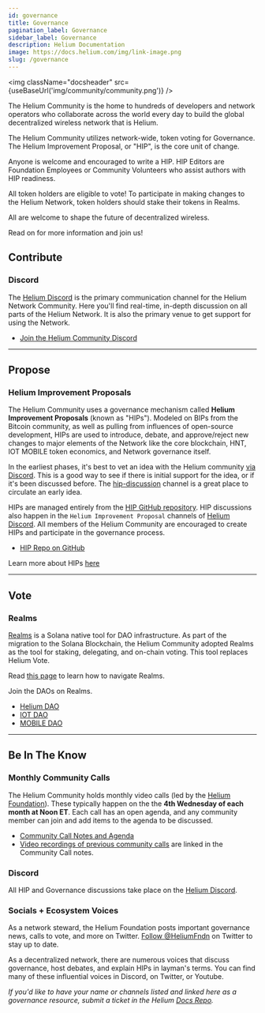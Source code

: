 ```yaml
---
id: governance
title: Governance
pagination_label: Governance
sidebar_label: Governance
description: Helium Documentation
image: https://docs.helium.com/img/link-image.png
slug: /governance
---
```



<img className="docsheader" src={useBaseUrl('img/community/community.png')} />

The Helium Community is the home to hundreds of developers and network operators who collaborate
across the world every day to build the global decentralized wireless network that is Helium.

The Helium Community utilizes network-wide, token voting for Governance. The Helium Improvement
Proposal, or "HIP", is the core unit of change.

Anyone is welcome and encouraged to write a HIP. HIP Editors are Foundation Employees or Community
Volunteers who assist authors with HIP readiness.

All token holders are eligible to vote! To participate in making changes to the Helium Network,
token holders should stake their tokens in Realms.

All are welcome to shape the future of decentralized wireless.

Read on for more information and join us!

## Contribute

### Discord

The [Helium Discord](https://discord.gg/helium) is the primary communication channel for the Helium
Network Community. Here you'll find real-time, in-depth discussion on all parts of the Helium
Network. It is also the primary venue to get support for using the Network.

- [Join the Helium Community Discord](https://discord.gg/helium)

---

## Propose

### Helium Improvement Proposals

The Helium Community uses a governance mechanism called **Helium Improvement Proposals** (known as
"HIPs"). Modeled on BIPs from the Bitcoin community, as well as pulling from influences of
open-source development, HIPs are used to introduce, debate, and approve/reject new changes to major
elements of the Network like the core blockchain, HNT, IOT MOBILE token economics, and Network
governance itself.

In the earliest phases, it's best to vet an idea with the Helium community
[via Discord](https://discord.gg/helium). This is a good way to see if there is initial support for
the idea, or if it's been discussed before. The
[hip-discussion](discord://discord.com/channels/404106811252408320/730243559873052754) channel is a
great place to circulate an early idea.

HIPs are managed entirely from the [HIP GitHub repository](https://github.com/helium/HIP). HIP
discussions also happen in the `Helium Improvement Proposal` channels of
[Helium Discord](https://discord.gg/helium). All members of the Helium Community are encouraged to
create HIPs and participate in the governance process.

- [HIP Repo on GitHub](https://github.com/helium/HIP)

Learn more about HIPs [here](/hip)

---

## Vote

### Realms

[Realms](https://app.realms.today/) is a Solana native tool for DAO infrastructure. As part of the
migration to the Solana Blockchain, the Helium Community adopted Realms as the tool for staking,
delegating, and on-chain voting. This tool replaces Helium Vote.

Read [this page](/vote-escrow/realms) to learn how to navigate Realms.

Join the DAOs on Realms.

- [Helium DAO](https://www.realms.heliumvote.com/dao/hnt)
- [IOT DAO](https://www.realms.heliumvote.com/dao/iot)
- [MOBILE DAO](https://www.realms.heliumvote.com/dao/mobile)

---

## Be In The Know

### Monthly Community Calls

The Helium Community holds monthly video calls (led by the
[Helium Foundation](https://www.helium.foundation/)). These typically happen on the the **4th
Wednesday of each month at Noon ET**. Each call has an open agenda, and any community member can
join and add items to the agenda to be discussed.

- [Community Call Notes and Agenda](https://docs.google.com/document/d/1bMm2alBigBj3detA775Dn0Gz9UM5XczAeK9vnjBB3l0/edit#)
- [Video recordings of previous community calls](https://helium.foundation/community-call) are
  linked in the Community Call notes.

### Discord

All HIP and Governance discussions take place on the
[Helium Discord](https://discord.com/invite/helium).

### Socials + Ecosystem Voices

As a network steward, the Helium Foundation posts important governance news, calls to vote, and more
on Twitter. [Follow @HeliumFndn](https://twitter.com/HeliumFndn) on Twitter to stay up to date.

As a decentralized network, there are numerous voices that discuss governance, host debates, and
explain HIPs in layman's terms. You can find many of these influential voices in Discord, on
Twitter, or Youtube.

_If you'd like to have your name or channels listed and linked here as a governance resource, submit
a ticket in the Helium [Docs Repo](https://github.com/helium/docs/issues)._
